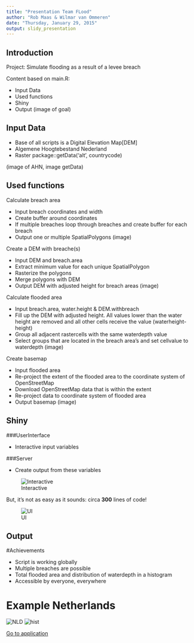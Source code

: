 ```yaml
---
title: "Presentation Team FLood"
author: "Rob Maas & Wilmar van Ommeren"
date: "Thursday, January 29, 2015"
output: slidy_presentation
---
```


## Introduction

Project: 
Simulate flooding as a result of a levee breach

Content based on main.R:

- Input Data
- Used functions
- Shiny
- Output
(image of goal)

## Input Data

- Base of all scripts is a Digital Elevation Map[DEM]
- Algemene Hoogtebestand Nederland
- Raster package::getData('alt', countrycode)

(image of AHN, image getData)

## Used functions

Calculate breach area

- Input breach coordinates and width
- Create buffer around coordinates 
- If multiple breaches loop through breaches and create buffer for each breach
- Output one or multiple SpatialPolygons
(image)

Create a DEM with breache(s)

- Input DEM and breach.area
- Extract minimum value for each unique SpatialPolygon
- Rasterize the polygons
- Merge polygons with DEM
- Output DEM with adjusted height for breach areas
(image)

Calculate flooded area

- Input breach.area, water.height & DEM.withbreach
- Fill up the DEM with adjusted height. All values lower than the water height are removed and all other cells receive the value (waterheight-height)
- Group all adjacent rastercells with the same waterdepth value
- Select groups that are located in the breach area's and set cellvalue to waterdepth
(image)

Create basemap

- Input flooded area
- Re-project the extent of the flooded area to the coordinate system of OpenStreetMap
- Download OpenStreetMap data that is within the extent
- Re-project data to coordinate system of flooded area
- Output basemap
(image)


## Shiny

###UserInterface

- Interactive input variables

###Server

- Create output from these variables

![Interactive](www/Interactive.png)


But, it's not as easy as it sounds:
circa **300** lines of code!

![UI](www/UI.png)

## Output

#Achievements

- Script is working globally
- Multiple breaches are possible
- Total flooded area and distribution of waterdepth in a histogram
- Accessible by everyone, everywhere

# Example Netherlands

![NLD](www/country.png)
![hist](www/hist.png)

[Go to application](http://https://wilmarvanommeren.shinyapps.io/floodrisk/)
